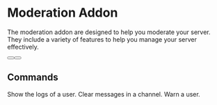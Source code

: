 # Moderation Addon
The moderation addon are designed to help you moderate your server. They include a variety of features to help you manage your server effectively.

<div className="not-prose mb-16 mt-6 flex flex-wrap gap-3">
  <Button href="https://builtbybit.com/resources/51994/" arrow="right" children="Purchase" />
  <Button href="https://itsme.to/discord" children="Support" variant="outline" />
</div>

## Commands
<Properties>
  <Property name="/logs <user>">
    Show the logs of a user.
  </Property>
  <Property name="/clear <amount> [channel] [user]">
    Clear messages in a channel.
  </Property>
  <Property name="/warn <user> <reason> [silent]">
    Warn a user.
  </Property>
</Properties>